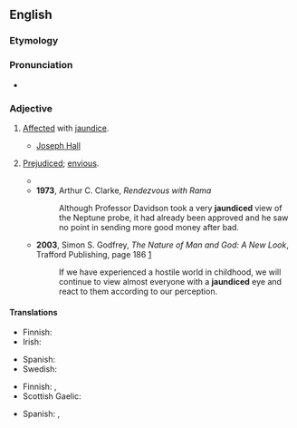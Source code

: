 ==English==

===Etymology===
{{suffix|en|jaundice|ed}}

===Pronunciation===
* {{rfp|lang=en}}

===Adjective===
{{en-adj}}

# {{lb|en|pathology}} [[affect#Verb|Affected]] with [[jaundice]].
#* [[w:Joseph Hall (bishop)|Joseph Hall]]
#*: {{quote|en|'''Jaundiced''' eyes seem to see all objects yellow.}}
# {{lb|en|figuratively}} [[prejudiced|Prejudiced]]; [[envious]].
#: {{ux|en|a '''jaundiced''' judgment}}
#* {{RQ:Wren Beau Geste|chapter=Of the Strange Events at Zinderneuf|section=1|page=9|passage=Mr. George Lawrence, C.M.G., First Class District Officer of His Majesty's Civil Service, sat at the door of his tent and viewed the African desert scene with the eye of extreme disfavour. [...] The eye was '''jaundiced''', thanks to the heat and foul dust of Bornu, to malaria, dysentery, inferior food, poisonous water, and rapid continuous marching in appalling heat.}}
#* '''1973''', Arthur C. Clarke, ''Rendezvous with Rama''
#*: Although Professor Davidson took a very '''jaundiced''' view of the Neptune probe, it had already been approved and he saw no point in sending more good money after bad.
#* '''2003''', Simon S. Godfrey, ''The Nature of Man and God: A New Look'', Trafford Publishing, page 186 [http://books.google.com/books?id=E5Q7ch56wc4C&pg=PA186&dq=jaundiced+godfrey+date:1970-2008&lr=lang_en&as_brr=3&sig=rgUNZAhqGLWqRtfioTyRK4W5S0o]
#*: If we have experienced a hostile world in childhood, we will continue to view almost everyone with a '''jaundiced''' eye and react to them according to our perception.

====Translations====
{{trans-top|affected with jaundice}}
* Finnish: {{t|fi|keltatautinen}}
* Irish: {{t+|ga|buí}}
{{trans-mid}}
* Spanish: {{t+|es|ictérico}}
* Swedish: {{t|sv|gulsiktig}}
{{trans-bottom}}

{{trans-top|prejudiced, envious}}
* Finnish: {{t+|fi|epäluuloinen}}, {{t+|fi|ennakkoluuloinen}}
* Scottish Gaelic: {{t|gd|gruamach}}
{{trans-mid}}
* Spanish: {{t+|es|amargado}}, {{t+|es|resentido}}
{{trans-bottom}}